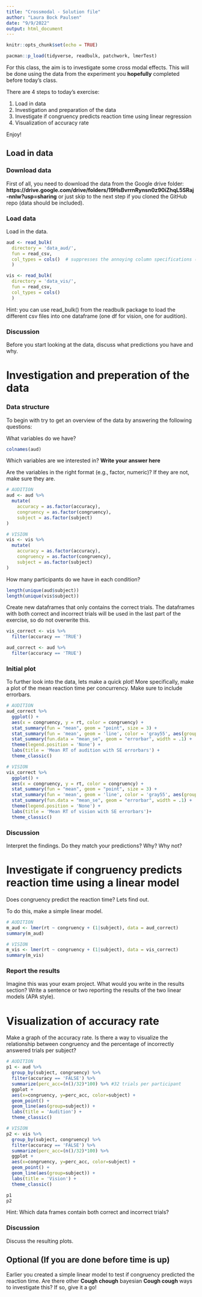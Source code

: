 ```yaml
---
title: "Crossmodal - Solution file"
author: "Laura Bock Paulsen"
date: "9/9/2022"
output: html_document
---
```


```r
knitr::opts_chunk$set(echo = TRUE) 
```

```r
pacman::p_load(tidyverse, readbulk, patchwork, lmerTest)
```

For this class, the aim is to investigate some cross modal effects. This will be done using the data from the experiment you **hopefully** completed before today's class.

There are 4 steps to today's exercise: 

1) Load in data
2) Investigation and preparation of the data
3) Investigate if congruency predicts reaction time using linear regression
4) Visualization of accuracy rate


Enjoy!

## Load in data

### Download data
First of all, you need to download the data from the Google drive folder: **https://drive.google.com/drive/folders/19HsBvrrnRynsn0z90iZhqL5SRaj-nnlw?usp=sharing** or just skip to the next step if you cloned the GitHub repo (data should be included).

### Load data
Load in the data.
```r
aud <- read_bulk(
  directory = 'data_aud/',
  fun = read_csv,
  col_types = cols()  # suppresses the annoying column specifications (not needed to run)
  )

vis <- read_bulk(
  directory = 'data_vis/',
  fun = read_csv,
  col_types = cols()
  )
```
Hint: you can use read_bulk() from the readbulk package to load the different csv files into one dataframe (one df for vision, one for audition). 


### Discussion
Before you start looking at the data, discuss what predictions you have and why. 


# Investigation and preperation of the data

### Data structure
To begin with try to get an overview of the data by answering the following questions:

What variables do we have? 
```r
colnames(aud)
```

Which variables are we interested in? 
**Write your answer here**

Are the variables in the right format (e.g., factor, numeric)? If they are not, make sure they are.
```r
# AUDITION 
aud <- aud %>% 
  mutate(
    accuracy = as.factor(accuracy),
    congruency = as.factor(congruency),
    subject = as.factor(subject)
)

# VISION
vis <- vis %>% 
  mutate(
    accuracy = as.factor(accuracy),
    congruency = as.factor(congruency),
    subject = as.factor(subject)
)
```

How many participants do we have in each condition?
```r
length(unique(aud$subject))
length(unique(vis$subject))
```

Create new dataframes that only contains the correct trials. The dataframes with both correct and incorrect trials will be used in the last part of the exercise, so do not overwrite this. 
```r
vis_correct <- vis %>% 
  filter(accuracy == 'TRUE')

aud_correct <- aud %>% 
  filter(accuracy == 'TRUE')
```


### Initial plot
To further look into the data, lets make a quick plot! More specifically, make a plot of the mean reaction time per concurrency. Make sure to include errorbars. 
```r
# AUDITION
aud_correct %>% 
  ggplot() +
  aes(x = congruency, y = rt, color = congruency) +
  stat_summary(fun = "mean", geom = "point", size = 3) +
  stat_summary(fun = 'mean', geom = 'line', color = 'gray55', aes(group = 1)) +
  stat_summary(fun.data = "mean_se", geom = "errorbar", width = .1) +
  theme(legend.position = 'None') +
  labs(title = 'Mean RT of audition with SE errorbars') +
  theme_classic()

# VISION
vis_correct %>% 
  ggplot() +
  aes(x = congruency, y = rt, color = congruency) +
  stat_summary(fun = "mean", geom = "point", size = 3) +
  stat_summary(fun = 'mean', geom = 'line', color = 'gray55', aes(group = 1)) +
  stat_summary(fun.data = "mean_se", geom = "errorbar", width = .1) +
  theme(legend.position = 'None') +
  labs(title = 'Mean RT of vision with SE errorbars')+
  theme_classic()
```

### Discussion
Interpret the findings. Do they match your predictions? Why? Why not? 


# Investigate if congruency predicts reaction time using a linear model
Does congruency predict the reaction time? Lets find out. 

To do this, make a simple linear model. 
```r
# AUDITION
m_aud <- lmer(rt ~ congruency + (1|subject), data = aud_correct)
summary(m_aud)

# VISION
m_vis <- lmer(rt ~ congruency + (1|subject), data = vis_correct)
summary(m_vis)
```

### Report the results
Imagine this was your exam project. What would you write in the results section? Write a sentence or two reporting the results of the two linear models (APA style).


# Visualization of accuracy rate
Make a graph of the accuracy rate. Is there a way to visualize the relationship between congruency and the percentage of incorrectly answered trials per subject?

```r
# AUDITION
p1 <- aud %>% 
  group_by(subject, congruency) %>%
  filter(accuracy == 'FALSE') %>% 
  summarize(perc_acc=(n()/32)*100) %>% #32 trials per participant
  ggplot +
  aes(x=congruency, y=perc_acc, color=subject) + 
  geom_point() + 
  geom_line(aes(group=subject)) +
  labs(title = 'Audition') +
  theme_classic()

# VISION
p2 <- vis %>% 
  group_by(subject, congruency) %>%
  filter(accuracy == 'FALSE') %>% 
  summarize(perc_acc=(n()/32)*100) %>%
  ggplot +
  aes(x=congruency, y=perc_acc, color=subject) + 
  geom_point() + 
  geom_line(aes(group=subject)) +
  labs(title = 'Vision') +
  theme_classic()

p1
p2
```
Hint: Which data frames contain both correct and incorrect trials?

### Discussion
Discuss the resulting plots.


## Optional (If you are done before time is up)
Earlier you created a simple linear model to test if congruency predicted the reaction time. Are there other **Cough chough** bayesian **Cough cough** ways to investigate this? If so, give it a go!

